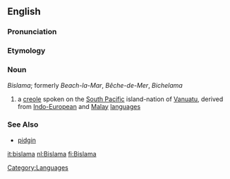 {{wikipedia}}

==English==

===Pronunciation===
{{substub}}

===Etymology===
{{etystub}}

===Noun===
''Bislama''; formerly ''Beach-la-Mar'', ''Bêche-de-Mer'', ''Bichelama''

# a [[creole]] spoken on the [[South Pacific]] island-nation of [[Vanuatu]], derived from [[Indo-European]] and [[Malay]] [[language]]s 

===See Also===
{{Interwiktionary|code=bi}}
* [[pidgin]]

[[Category:Languages]]

[[it:bislama]]
[[nl:Bislama]]
[[fi:Bislama]]